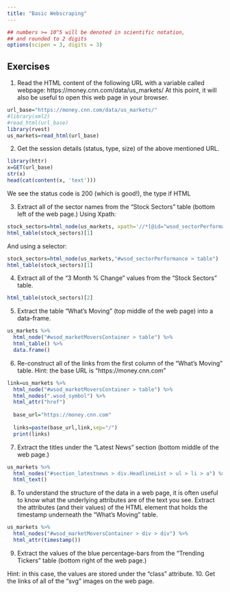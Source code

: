```yaml
---
title: "Basic Webscraping"
---
```


<style type="text/css">
.table {

    width: 80%;
    margin-left:10%; 
    margin-right:10%;
}
</style>
```r
## numbers >= 10^5 will be denoted in scientific notation,
## and rounded to 2 digits
options(scipen = 3, digits = 3)
```



## Exercises

1. Read the HTML content of the following URL with a variable called webpage: https://money.cnn.com/data/us_markets/ At this point, it will also be useful to open this web page in your browser.
```r
url_base="https://money.cnn.com/data/us_markets/"
#library(xml2)
#read_html(url_base)
library(rvest)
us_markets=read_html(url_base)
```

2. Get the session details (status, type, size) of the above mentioned URL.
```r
library(httr)
x=GET(url_base)
str(x)
head(cat(content(x, 'text')))
```
We see the status code is 200 (which is good!), the type if HTML

3. Extract all of the sector names from the “Stock Sectors” table (bottom left of the web page.)
Using Xpath:
```r
stock_sectors=html_node(us_markets, xpath='//*[@id="wsod_sectorPerformance"]/table[1]')
html_table(stock_sectors)[1]
```
And using a selector:
```r
stock_sectors=html_node(us_markets,"#wsod_sectorPerformance > table")
html_table(stock_sectors)[1]

```


4. Extract all of the “3 Month % Change” values from the “Stock Sectors” table.
```r
html_table(stock_sectors)[2]
```

5. Extract the table “What’s Moving” (top middle of the web page) into a data-frame.
```r
us_markets %>%
  html_node("#wsod_marketMoversContainer > table") %>%
  html_table() %>%
  data.frame()
```

6. Re-construct all of the links from the first column of the “What’s Moving” table.
Hint: the base URL is “https://money.cnn.com”
```r
link=us_markets %>%
  html_node("#wsod_marketMoversContainer > table") %>%
  html_nodes(".wsod_symbol") %>%
  html_attr("href")
  
  base_url="https://money.cnn.com"
  
  links=paste(base_url,link,sep="/")
  print(links)

```

7. Extract the titles under the “Latest News” section (bottom middle of the web page.)
```r
us_markets %>%
  html_nodes("#section_latestnews > div.HeadlineList > ul > li > a") %>%
  html_text() 

```

8. To understand the structure of the data in a web page, it is often useful to know what the underlying
attributes are of the text you see.
Extract the attributes (and their values) of the HTML element that holds the timestamp underneath the “What’s Moving” table.
```r
us_markets %>%
  html_nodes("#wsod_marketMoversContainer > div > div") %>%
  html_attr(timestamp()) 
```

9. Extract the values of the blue percentage-bars from the “Trending Tickers” table (bottom right of the web page.)

Hint: in this case, the values are stored under the “class” attribute.
10. Get the links of all of the “svg” images on the web page.
